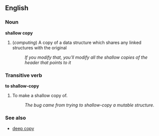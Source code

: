 ==English==
=== Noun ===
'''shallow copy'''

# (''computing'') A copy of a data structure which shares any linked structures with the original
#: ''If you modify that, you'll modify all the shallow copies of the header that points to it''

=== Transitive verb ===
'''to shallow-copy'''
# To make a shallow copy of.
#: ''The bug came from trying to shallow-copy a mutable structure.''

===See also===
*[[deep copy]]